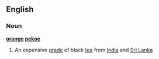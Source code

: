 ==English==

===Noun===
{{wikipedia}}
'''[[orange]] [[pekoe]]'''

# An expensive [[grade]] of black [[tea]] from [[India]] and [[Sri Lanka]]